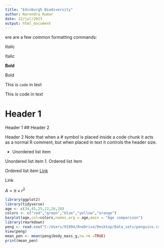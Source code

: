 ```yaml
---
title: "Edinburgh Biodiversity"
author: Narendra Kumar
date: 22/jul/2023
output: html_document
---
```

ere are a few common formatting commands:

*Italic*

Italic

**Bold**

Bold

This is `code` in text

This is code in text

# Header 1

Header 1
## Header 2

Header 2
Note that when a # symbol is placed inside a code chunk it acts as a normal R comment, but when placed in text it controls the header size.

* Unordered list item

Unordered list item
1. Ordered list item

Ordered list item
[Link](https://www.google.com)

Link

$A = \pi \times r^{2}$
```r
library(ggplot2)
library(tidyverse)
age <- c(34,45,25,22,26,28)
colors <- c("red","green","blue","yellow","orange")
barplot(age,col=colors,names.arg = age,main = "Age comparison")
library(rmarkdown)
peng <- read.csv("C:/Users/91994/OneDrive/Desktop/Data_sets/penguins.csv")
View(peng)
mean_pen <- mean(peng$body_mass_g,na.rm =TRUE)
print(mean_pen)
```